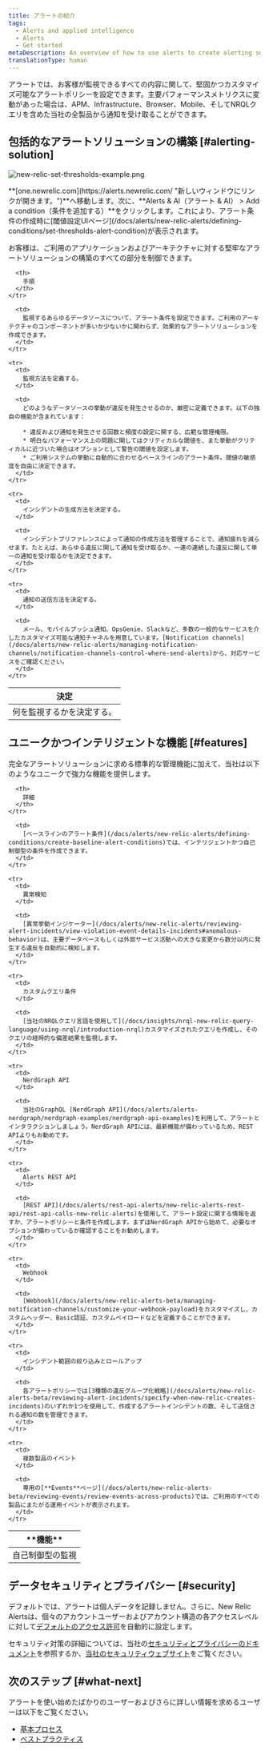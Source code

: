 ```yaml
---
title: アラートの紹介
tags:
  - Alerts and applied intelligence
  - Alerts
  - Get started
metaDescription: An overview of how to use alerts to create alerting solutions you can adjust or scale to your organization’s needs.
translationType: human
---
```


アラートでは、お客様が監視できるすべての内容に関して、堅固かつカスタマイズ可能なアラートポリシーを設定できます。主要パフォーマンスメトリクスに変動があった場合は、APM、Infrastructure、Browser、Mobile、そしてNRQLクエリを含めた当社の全製品から通知を受け取ることができます。

## 包括的なアラートソリューションの構築 [#alerting-solution]

![new-relic-set-thresholds-example.png](./images/new-relic-set-thresholds-example_0.png "new-relic-set-thresholds-example.png")

<figcaption>
  **[one.newrelic.com](https://alerts.newrelic.com/ "新しいウィンドウにリンクが開きます。")**へ移動します。次に、**Alerts & AI（アラート & AI） > Add a condition（条件を追加する）**をクリックします。これにより、アラート条件の作成時に[閾値設定UIページ](/docs/alerts/new-relic-alerts/defining-conditions/set-thresholds-alert-condition)が表示されます。
</figcaption>

お客様は、ご利用のアプリケーションおよびアーキテクチャに対する堅牢なアラートソリューションの構築のすべての部分を制御できます。

<table>
  <thead>
    <tr>
      <th style={{ width: "200px" }}>
        決定
      </th>

      <th>
        手順
      </th>
    </tr>
  </thead>

  <tbody>
    <tr>
      <td>
        何を監視するかを決定する。
      </td>

      <td>
        監視するあらゆるデータソースについて、アラート条件を設定できます。ご利用のアーキテクチャのコンポーネントが多いか少ないかに関わらず、効果的なアラートソリューションを作成できます。
      </td>
    </tr>

    <tr>
      <td>
        監視方法を定義する。
      </td>

      <td>
        どのようなデータソースの挙動が違反を発生させるのか、厳密に定義できます。以下の独自の機能が含まれています：

        * 違反および通知を発生させる回数と頻度の設定に関する、広範な管理権限。
        * 明白なパフォーマンス上の問題に関してはクリティカルな閾値を、また挙動がクリティカルに近づいた場合はオプションとして警告の閾値を設定します。
        * ご利用システムの挙動に自動的に合わせるベースラインのアラート条件。閾値の敏感度を自由に決定できます。
      </td>
    </tr>

    <tr>
      <td>
        インシデントの生成方法を決定する。
      </td>

      <td>
        インシデントプリファレンスによって通知の作成方法を管理することで、通知疲れを減らせます。たとえば、あらゆる違反に関して通知を受け取るか、一連の連続した違反に関して単一の通知を受け取るかを決定できます。
      </td>
    </tr>

    <tr>
      <td>
        通知の送信方法を決定する。
      </td>

      <td>
        メール、モバイルプッシュ通知、OpsGenie、Slackなど、多数の一般的なサービスを介したカスタマイズ可能な通知チャネルを用意しています。[Notification channels](/docs/alerts/new-relic-alerts/managing-notification-channels/notification-channels-control-where-send-alerts)から、対応サービスをご確認ください。
      </td>
    </tr>
  </tbody>
</table>

## ユニークかつインテリジェントな機能 [#features]

完全なアラートソリューションに求める標準的な管理機能に加えて、当社は以下のようなユニークで強力な機能を提供します。

<table>
  <thead>
    <tr>
      <th width={200}>
        **機能**
      </th>

      <th>
        詳細
      </th>
    </tr>
  </thead>

  <tbody>
    <tr>
      <td>
        自己制御型の監視
      </td>

      <td>
        [ベースラインのアラート条件](/docs/alerts/new-relic-alerts/defining-conditions/create-baseline-alert-conditions)では、インテリジェントかつ自己制御型の条件を作成できます。
      </td>
    </tr>

    <tr>
      <td>
        異常検知
      </td>

      <td>
        [異常挙動インジケーター](/docs/alerts/new-relic-alerts/reviewing-alert-incidents/view-violation-event-details-incidents#anomalous-behavior)は、主要データベースもしくは外部サービス活動への大きな変更から数分以内に発生する違反を自動的に検知します。
      </td>
    </tr>

    <tr>
      <td>
        カスタムクエリ条件
      </td>

      <td>
        [当社のNRQLクエリ言語を使用して](/docs/insights/nrql-new-relic-query-language/using-nrql/introduction-nrql)カスタマイズされたクエリを作成し、そのクエリの経時的な偏差結果を監視します。
      </td>
    </tr>

    <tr>
      <td>
        NerdGraph API
      </td>

      <td>
        当社のGraphQL [NerdGraph API](/docs/alerts/alerts-nerdgraph/nerdgraph-examples/nerdgraph-api-examples)を利用して、アラートとインタラクションしましょう。NerdGraph APIには、最新機能が備わっているため、REST APIよりもお勧めです。
      </td>
    </tr>

    <tr>
      <td>
        Alerts REST API
      </td>

      <td>
        [REST API](/docs/alerts/rest-api-alerts/new-relic-alerts-rest-api/rest-api-calls-new-relic-alerts)を使用して、アラート設定に関する情報を返すか、アラートポリシーと条件を作成します。まずはNerdGraph APIから始めて、必要なオプションが備わっているか確認することをお勧めします。
      </td>
    </tr>

    <tr>
      <td>
        Webhook
      </td>

      <td>
        [Webhook](/docs/alerts/new-relic-alerts-beta/managing-notification-channels/customize-your-webhook-payload)をカスタマイズし、カスタムヘッダー、Basic認証、カスタムペイロードなどを定義することができます。
      </td>
    </tr>

    <tr>
      <td>
        インシデント範囲の絞り込みとロールアップ
      </td>

      <td>
        各アラートポリシーでは[3種類の違反グループ化戦略](/docs/alerts/new-relic-alerts-beta/reviewing-alert-incidents/specify-when-new-relic-creates-incidents)のいずれか1つを使用して、作成するアラートインシデントの数、そして送信される通知の数を管理できます。
      </td>
    </tr>

    <tr>
      <td>
        複数製品のイベント
      </td>

      <td>
        専用の[**Events**ページ](/docs/alerts/new-relic-alerts-beta/reviewing-events/review-events-across-products)では、ご利用のすべての製品にまたがる運用イベントが表示されます。
      </td>
    </tr>
  </tbody>
</table>

## データセキュリティとプライバシー [#security]

デフォルトでは、アラートは個人データを記録しません。さらに、New Relic Alertsは、個々のアカウントユーザーおよびアカウント構造の各アクセスレベルに対して[デフォルトのアクセス許可](/docs/alerts/new-relic-alerts/rules-limits-glossary/rules-limits-new-relic-alerts)を自動的に設定します。

セキュリティ対策の詳細については、当社の[セキュリティとプライバシーのドキュメント](/docs/using-new-relic/new-relic-security/security/security-matters-data-privacy-new-relic)を参照するか、[当社のセキュリティウェブサイト](https://newrelic.com/security)をご覧ください。

## 次のステップ [#what-next]

アラートを使い始めたばかりのユーザーおよびさらに詳しい情報を求めるユーザーは以下をご覧ください。

* [基本プロセス](/docs/alerts/new-relic-alerts/getting-started/understand-new-relic-alerts-workflow)
* [ベストプラクティス](/docs/alerts/new-relic-alerts/getting-started/best-practices-alert-policies)
